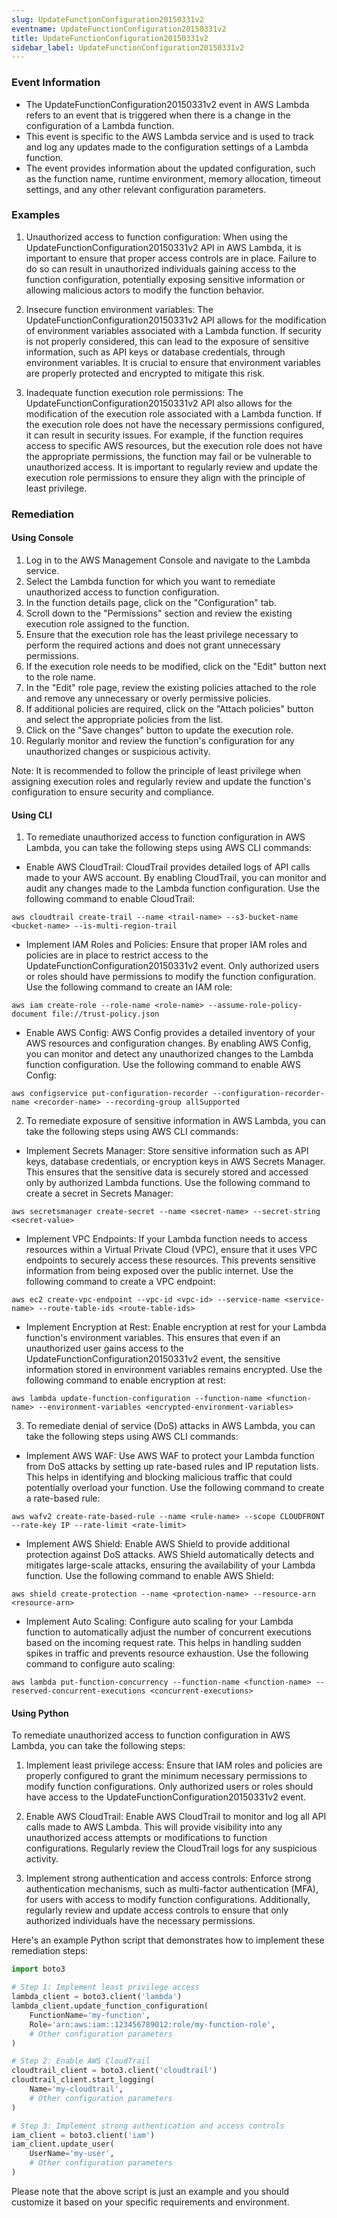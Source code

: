 ```yaml
--- 
slug: UpdateFunctionConfiguration20150331v2
eventname: UpdateFunctionConfiguration20150331v2
title: UpdateFunctionConfiguration20150331v2
sidebar_label: UpdateFunctionConfiguration20150331v2
---
```

                       
### Event Information

- The UpdateFunctionConfiguration20150331v2 event in AWS Lambda refers to an event that is triggered when there is a change in the configuration of a Lambda function.
- This event is specific to the AWS Lambda service and is used to track and log any updates made to the configuration settings of a Lambda function.
- The event provides information about the updated configuration, such as the function name, runtime environment, memory allocation, timeout settings, and any other relevant configuration parameters.


### Examples

1. Unauthorized access to function configuration: When using the UpdateFunctionConfiguration20150331v2 API in AWS Lambda, it is important to ensure that proper access controls are in place. Failure to do so can result in unauthorized individuals gaining access to the function configuration, potentially exposing sensitive information or allowing malicious actors to modify the function behavior.

2. Insecure function environment variables: The UpdateFunctionConfiguration20150331v2 API allows for the modification of environment variables associated with a Lambda function. If security is not properly considered, this can lead to the exposure of sensitive information, such as API keys or database credentials, through environment variables. It is crucial to ensure that environment variables are properly protected and encrypted to mitigate this risk.

3. Inadequate function execution role permissions: The UpdateFunctionConfiguration20150331v2 API also allows for the modification of the execution role associated with a Lambda function. If the execution role does not have the necessary permissions configured, it can result in security issues. For example, if the function requires access to specific AWS resources, but the execution role does not have the appropriate permissions, the function may fail or be vulnerable to unauthorized access. It is important to regularly review and update the execution role permissions to ensure they align with the principle of least privilege.

### Remediation

#### Using Console

1. Log in to the AWS Management Console and navigate to the Lambda service.
2. Select the Lambda function for which you want to remediate unauthorized access to function configuration.
3. In the function details page, click on the "Configuration" tab.
4. Scroll down to the "Permissions" section and review the existing execution role assigned to the function.
5. Ensure that the execution role has the least privilege necessary to perform the required actions and does not grant unnecessary permissions.
6. If the execution role needs to be modified, click on the "Edit" button next to the role name.
7. In the "Edit" role page, review the existing policies attached to the role and remove any unnecessary or overly permissive policies.
8. If additional policies are required, click on the "Attach policies" button and select the appropriate policies from the list.
9. Click on the "Save changes" button to update the execution role.
10. Regularly monitor and review the function's configuration for any unauthorized changes or suspicious activity.

Note: It is recommended to follow the principle of least privilege when assigning execution roles and regularly review and update the function's configuration to ensure security and compliance.

#### Using CLI

1. To remediate unauthorized access to function configuration in AWS Lambda, you can take the following steps using AWS CLI commands:

- Enable AWS CloudTrail: CloudTrail provides detailed logs of API calls made to your AWS account. By enabling CloudTrail, you can monitor and audit any changes made to the Lambda function configuration. Use the following command to enable CloudTrail:

```
aws cloudtrail create-trail --name <trail-name> --s3-bucket-name <bucket-name> --is-multi-region-trail
```

- Implement IAM Roles and Policies: Ensure that proper IAM roles and policies are in place to restrict access to the UpdateFunctionConfiguration20150331v2 event. Only authorized users or roles should have permissions to modify the function configuration. Use the following command to create an IAM role:

```
aws iam create-role --role-name <role-name> --assume-role-policy-document file://trust-policy.json
```

- Enable AWS Config: AWS Config provides a detailed inventory of your AWS resources and configuration changes. By enabling AWS Config, you can monitor and detect any unauthorized changes to the Lambda function configuration. Use the following command to enable AWS Config:

```
aws configservice put-configuration-recorder --configuration-recorder-name <recorder-name> --recording-group allSupported
```

2. To remediate exposure of sensitive information in AWS Lambda, you can take the following steps using AWS CLI commands:

- Implement Secrets Manager: Store sensitive information such as API keys, database credentials, or encryption keys in AWS Secrets Manager. This ensures that the sensitive data is securely stored and accessed only by authorized Lambda functions. Use the following command to create a secret in Secrets Manager:

```
aws secretsmanager create-secret --name <secret-name> --secret-string <secret-value>
```

- Implement VPC Endpoints: If your Lambda function needs to access resources within a Virtual Private Cloud (VPC), ensure that it uses VPC endpoints to securely access these resources. This prevents sensitive information from being exposed over the public internet. Use the following command to create a VPC endpoint:

```
aws ec2 create-vpc-endpoint --vpc-id <vpc-id> --service-name <service-name> --route-table-ids <route-table-ids>
```

- Implement Encryption at Rest: Enable encryption at rest for your Lambda function's environment variables. This ensures that even if an unauthorized user gains access to the UpdateFunctionConfiguration20150331v2 event, the sensitive information stored in environment variables remains encrypted. Use the following command to enable encryption at rest:

```
aws lambda update-function-configuration --function-name <function-name> --environment-variables <encrypted-environment-variables>
```

3. To remediate denial of service (DoS) attacks in AWS Lambda, you can take the following steps using AWS CLI commands:

- Implement AWS WAF: Use AWS WAF to protect your Lambda function from DoS attacks by setting up rate-based rules and IP reputation lists. This helps in identifying and blocking malicious traffic that could potentially overload your function. Use the following command to create a rate-based rule:

```
aws wafv2 create-rate-based-rule --name <rule-name> --scope CLOUDFRONT --rate-key IP --rate-limit <rate-limit>
```

- Implement AWS Shield: Enable AWS Shield to provide additional protection against DoS attacks. AWS Shield automatically detects and mitigates large-scale attacks, ensuring the availability of your Lambda function. Use the following command to enable AWS Shield:

```
aws shield create-protection --name <protection-name> --resource-arn <resource-arn>
```

- Implement Auto Scaling: Configure auto scaling for your Lambda function to automatically adjust the number of concurrent executions based on the incoming request rate. This helps in handling sudden spikes in traffic and prevents resource exhaustion. Use the following command to configure auto scaling:

```
aws lambda put-function-concurrency --function-name <function-name> --reserved-concurrent-executions <concurrent-executions>
```

#### Using Python

To remediate unauthorized access to function configuration in AWS Lambda, you can take the following steps:

1. Implement least privilege access: Ensure that IAM roles and policies are properly configured to grant the minimum necessary permissions to modify function configurations. Only authorized users or roles should have access to the UpdateFunctionConfiguration20150331v2 event.

2. Enable AWS CloudTrail: Enable AWS CloudTrail to monitor and log all API calls made to AWS Lambda. This will provide visibility into any unauthorized access attempts or modifications to function configurations. Regularly review the CloudTrail logs for any suspicious activity.

3. Implement strong authentication and access controls: Enforce strong authentication mechanisms, such as multi-factor authentication (MFA), for users with access to modify function configurations. Additionally, regularly review and update access controls to ensure that only authorized individuals have the necessary permissions.

Here's an example Python script that demonstrates how to implement these remediation steps:

```python
import boto3

# Step 1: Implement least privilege access
lambda_client = boto3.client('lambda')
lambda_client.update_function_configuration(
    FunctionName='my-function',
    Role='arn:aws:iam::123456789012:role/my-function-role',
    # Other configuration parameters
)

# Step 2: Enable AWS CloudTrail
cloudtrail_client = boto3.client('cloudtrail')
cloudtrail_client.start_logging(
    Name='my-cloudtrail',
    # Other configuration parameters
)

# Step 3: Implement strong authentication and access controls
iam_client = boto3.client('iam')
iam_client.update_user(
    UserName='my-user',
    # Other configuration parameters
)
```

Please note that the above script is just an example and you should customize it based on your specific requirements and environment.


 